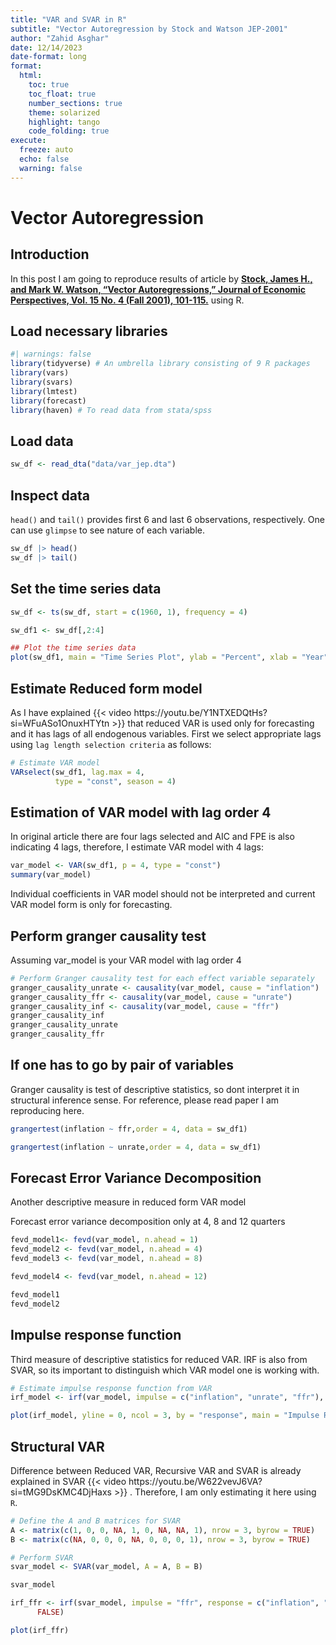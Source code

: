 ---
title: "VAR and SVAR in R"
subtitle: "Vector Autoregression by Stock and Watson JEP-2001"
author: "Zahid Asghar"
date: 12/14/2023
date-format: long
format: 
  html:
    toc: true
    toc_float: true
    number_sections: true
    theme: solarized
    highlight: tango
    code_folding: true
execute:
  freeze: auto
  echo: false
  warning: false
---

# Vector Autoregression

## Introduction

In this post I am going to reproduce results of article by [**Stock, James H., and Mark W. Watson, "Vector Autoregressions," Journal of Economic Perspectives, Vol. 15 No. 4 (Fall 2001), 101-115.**](https://www.aeaweb.org/articles?id=10.1257/jep.15.4.101) using R.

## Load necessary libraries

```{r}
#| warnings: false
library(tidyverse) # An umbrella library consisting of 9 R packages
library(vars)
library(svars)
library(lmtest)
library(forecast)
library(haven) # To read data from stata/spss
```

## Load data

```{r}
sw_df <- read_dta("data/var_jep.dta")
```

## Inspect data

`head()` and `tail()` provides first 6 and last 6 observations, respectively. One can use `glimpse` to see nature of each variable.

```{r}
sw_df |> head()
sw_df |> tail()
```

## Set the time series data

```{r}
sw_df <- ts(sw_df, start = c(1960, 1), frequency = 4)

sw_df1 <- sw_df[,2:4]

## Plot the time series data
plot(sw_df1, main = "Time Series Plot", ylab = "Percent", xlab = "Year")
```

## Estimate Reduced form model

As I have explained {{< video https://youtu.be/Y1NTXEDQtHs?si=WFuASo1OnuxHTYtn >}} that reduced VAR is used only for forecasting and it has lags of all endogenous variables. First we select appropriate lags using `lag length selection criteria` as follows:

```{r}
# Estimate VAR model
VARselect(sw_df1, lag.max = 4,
          type = "const", season = 4)
```

## Estimation of VAR model with lag order 4

In original article there are four lags selected and AIC and FPE is also indicating 4 lags, therefore, I estimate VAR model with 4 lags:

```{r}
var_model <- VAR(sw_df1, p = 4, type = "const")
summary(var_model)
```

::: callout-note
Individual coefficients in VAR model should not be interpreted and current VAR model form is only for forecasting.
:::

## Perform granger causality test

Assuming var_model is your VAR model with lag order 4

```{r}
# Perform Granger causality test for each effect variable separately
granger_causality_unrate <- causality(var_model, cause = "inflation")
granger_causality_ffr <- causality(var_model, cause = "unrate")
granger_causality_inf <- causality(var_model, cause = "ffr")
granger_causality_inf
granger_causality_unrate
granger_causality_ffr
```

## If one has to go by pair of variables

::: callout-caution
Granger causality is test of descriptive statistics, so dont interpret it in structural inference sense. For reference, please read paper I am reproducing here.
:::

```{r}

grangertest(inflation ~ ffr,order = 4, data = sw_df1)

grangertest(inflation ~ unrate,order = 4, data = sw_df1)

```

## Forecast Error Variance Decomposition

Another descriptive measure in reduced form VAR model

Forecast error variance decomposition only at 4, 8 and 12 quarters

```{r}
fevd_model1<- fevd(var_model, n.ahead = 1)
fevd_model2 <- fevd(var_model, n.ahead = 4)
fevd_model3 <- fevd(var_model, n.ahead = 8)

fevd_model4 <- fevd(var_model, n.ahead = 12)

fevd_model1
fevd_model2

```

## Impulse response function

Third measure of descriptive statistics for reduced VAR. IRF is also from SVAR, so its important to distinguish which VAR model one is working with.

```{r}
# Estimate impulse response function from VAR
irf_model <- irf(var_model, impulse = c("inflation", "unrate", "ffr"), response = c("inflation", "unrate", "ffr"), n.ahead = 20)

plot(irf_model, yline = 0, ncol = 3, by = "response", main = "Impulse Response Function")
```

## Structural VAR

Difference between Reduced VAR, Recursive VAR and SVAR is already explained in SVAR {{< video https://youtu.be/W622vevJ6VA?si=tMG9DsKMC4DjHaxs >}} . Therefore, I am only estimating it here using `R`.

```{r}
# Define the A and B matrices for SVAR
A <- matrix(c(1, 0, 0, NA, 1, 0, NA, NA, 1), nrow = 3, byrow = TRUE)
B <- matrix(c(NA, 0, 0, 0, NA, 0, 0, 0, 1), nrow = 3, byrow = TRUE)
```

```{r}

# Perform SVAR
svar_model <- SVAR(var_model, A = A, B = B)

svar_model
```

```{r}

irf_ffr <- irf(svar_model, impulse = "ffr", response = c("inflation", "unrate", "ffr"), boot =
      FALSE)

plot(irf_ffr)
```
